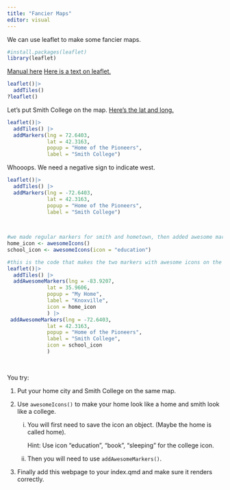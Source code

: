 ---
title: "Fancier Maps"
editor: visual
---

We can use leaflet to make some fancier maps.

```{r}
#install.packages(leaflet)
library(leaflet)
```

[Manual here](https://cran.r-project.org/web/packages/leaflet/leaflet.pdf) [Here is a text on leaflet.](https://bookdown.org/nicohahn/making_maps_with_r5/docs/leaflet.html)

```{r}
leaflet()|>
  addTiles()
?leaflet()
```

Let's put Smith College on the map. [Here's the lat and long.](https://www.google.com/search?q=smith+college+latitude+and+longitude&client=firefox-b-1-lm&sca_esv=e89764eee12a19ad&ei=ibXQZuWTDJf8ptQP-6iyqQw&oq=smith+college+latitude+and+long&gs_lp=Egxnd3Mtd2l6LXNlcnAiH3NtaXRoIGNvbGxlZ2UgbGF0aXR1ZGUgYW5kIGxvbmcqAggAMggQIRigARjDBDIIECEYoAEYwwRI9ylQ_RhY2R5wA3gBkAEAmAGeAaABkAWqAQMwLjW4AQHIAQD4AQGYAgigAsUFwgIKEAAYsAMY1gQYR8ICChAhGKABGMMEGArCAgQQIRgKmAMAiAYBkAYIkgcDMy41oAfwFg&sclient=gws-wiz-serp)

```{r}
leaflet()|>
  addTiles() |>
  addMarkers(lng = 72.6403,
             lat = 42.3163,
             popup = "Home of the Pioneers",
             label = "Smith College")
```

Whooops. We need a negative sign to indicate west.

```{r}
leaflet()|>
  addTiles() |>
  addMarkers(lng = -72.6403,
             lat = 42.3163,
             popup = "Home of the Pioneers",
             label = "Smith College")
  
  


```

```{r}
#we made regular markers for smith and hometown, then added awesome markers to get the school and home icons. 
home_icon <- awesomeIcons()
school_icon <- awesomeIcons(icon = "education")

#this is the code that makes the two markers with awesome icons on the map. Remember to use pipe and commas. 
leaflet()|>
  addTiles() |>
  addAwesomeMarkers(lng = -83.9207,
             lat = 35.9606, 
             popup = "My Home",
             label = "Knoxville",
             icon = home_icon
             ) |>
 addAwesomeMarkers(lng = -72.6403,
             lat = 42.3163,
             popup = "Home of the Pioneers",
             label = "Smith College", 
             icon = school_icon
             ) 
    
            
```

You try:

1.  Put your home city and Smith College on the same map.

2.  Use `awesomeIcons()` to make your home look like a home and smith look like a college.

    i.  You will first need to save the icon an object. (Maybe the home is called home).

        Hint: Use icon "education", "book", "sleeping" for the college icon.

    ii. Then you will need to use `addAwesomeMarkers()`.

3.  Finally add this webpage to your index.qmd and make sure it renders correctly.

```{r}
```
